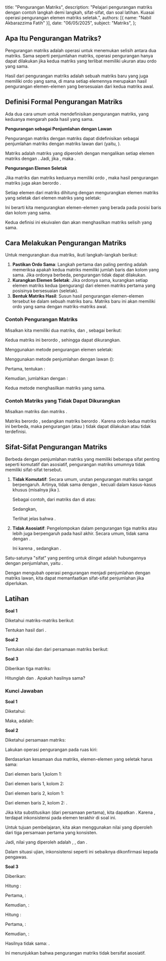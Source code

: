   title: "Pengurangan Matriks",
  description: "Pelajari pengurangan matriks dengan contoh langkah demi langkah, sifat-sifat, dan soal latihan. Kuasai operasi pengurangan elemen matriks seletak.",
  authors: [{ name: "Nabil Akbarazzima Fatih" }],
  date: "06/05/2025",
  subject: "Matriks",
};

## Apa Itu Pengurangan Matriks?

Pengurangan matriks adalah operasi untuk menemukan selisih antara dua matriks. Sama seperti penjumlahan matriks, operasi pengurangan hanya dapat dilakukan jika kedua matriks yang terlibat memiliki ukuran atau ordo yang sama.

Hasil dari pengurangan matriks adalah sebuah matriks baru yang juga memiliki ordo yang sama, di mana setiap elemennya merupakan hasil pengurangan elemen-elemen yang bersesuaian dari kedua matriks awal.

## Definisi Formal Pengurangan Matriks

Ada dua cara umum untuk mendefinisikan pengurangan matriks, yang keduanya mengarah pada hasil yang sama.

**Pengurangan sebagai Penjumlahan dengan Lawan**

Pengurangan matriks <InlineMath math="A" /> dengan matriks <InlineMath math="B" /> dapat didefinisikan sebagai penjumlahan matriks <InlineMath math="A" /> dengan matriks lawan dari <InlineMath math="B" /> (yaitu, <InlineMath math="-B" />).

<BlockMath math="A - B = A + (-B)" />

Matriks <InlineMath math="-B" /> adalah matriks yang diperoleh dengan mengalikan setiap elemen matriks <InlineMath math="B" /> dengan <InlineMath math="-1" />. Jadi, jika <InlineMath math="B = [b_{ij}]" />, maka <InlineMath math="-B = [-b_{ij}]" />.

**Pengurangan Elemen Seletak**

Jika matriks <InlineMath math="A = [a_{ij}]" /> dan matriks <InlineMath math="B = [b_{ij}]" /> keduanya memiliki ordo <InlineMath math="m \times n" />, maka hasil pengurangan matriks <InlineMath math="C = A - B" /> juga akan berordo <InlineMath math="m \times n" />.

Setiap elemen <InlineMath math="c_{ij}" /> dari matriks <InlineMath math="C" /> dihitung dengan mengurangkan elemen matriks <InlineMath math="B" /> yang seletak dari elemen matriks <InlineMath math="A" /> yang seletak:

<BlockMath math="c_{ij} = a_{ij} - b_{ij}" />

Ini berarti kita mengurangkan elemen-elemen yang berada pada posisi baris dan kolom yang sama.

Kedua definisi ini ekuivalen dan akan menghasilkan matriks selisih yang sama.

## Cara Melakukan Pengurangan Matriks

Untuk mengurangkan dua matriks, ikuti langkah-langkah berikut:

1.  **Pastikan Ordo Sama**: Langkah pertama dan paling penting adalah memeriksa apakah kedua matriks memiliki jumlah baris dan kolom yang sama. Jika ordonya berbeda, pengurangan tidak dapat dilakukan.
2.  **Kurangkan Elemen Seletak**: Jika ordonya sama, kurangkan setiap elemen matriks kedua (pengurang) dari elemen matriks pertama yang posisinya bersesuaian (seletak).
3.  **Bentuk Matriks Hasil**: Susun hasil pengurangan elemen-elemen tersebut ke dalam sebuah matriks baru. Matriks baru ini akan memiliki ordo yang sama dengan matriks-matriks awal.

### Contoh Pengurangan Matriks

Misalkan kita memiliki dua matriks, <InlineMath math="P" /> dan <InlineMath math="Q" />, sebagai berikut:

<div className="flex flex-col gap-4">
  <BlockMath math="P = \begin{bmatrix} 8 & 5 \\ 3 & 7 \end{bmatrix}" />
  <BlockMath math="Q = \begin{bmatrix} 2 & 1 \\ -1 & 4 \end{bmatrix}" />
</div>

Kedua matriks ini berordo <InlineMath math="2 \times 2" />, sehingga dapat dikurangkan.

Menggunakan metode pengurangan elemen seletak:

<div className="flex flex-col gap-4">
  <BlockMath math="P - Q = \begin{bmatrix} 8 & 5 \\ 3 & 7 \end{bmatrix} - \begin{bmatrix} 2 & 1 \\ -1 & 4 \end{bmatrix}" />
  <BlockMath math="= \begin{bmatrix} 8-2 & 5-1 \\ 3-(-1) & 7-4 \end{bmatrix}" />
  <BlockMath math="= \begin{bmatrix} 6 & 4 \\ 3+1 & 3 \end{bmatrix}" />
  <BlockMath math="= \begin{bmatrix} 6 & 4 \\ 4 & 3 \end{bmatrix}" />
</div>

Menggunakan metode penjumlahan dengan lawan (<InlineMath math="P + (-Q)" />):

Pertama, tentukan <InlineMath math="-Q" />:

<BlockMath math="-Q = \begin{bmatrix} -2 & -1 \\ -(-1) & -4 \end{bmatrix} = \begin{bmatrix} -2 & -1 \\ 1 & -4 \end{bmatrix}" />

Kemudian, jumlahkan <InlineMath math="P" /> dengan <InlineMath math="-Q" />:

<div className="flex flex-col gap-4">
  <BlockMath math="P + (-Q) = \begin{bmatrix} 8 & 5 \\ 3 & 7 \end{bmatrix} + \begin{bmatrix} -2 & -1 \\ 1 & -4 \end{bmatrix}" />
  <BlockMath math="= \begin{bmatrix} 8+(-2) & 5+(-1) \\ 3+1 & 7+(-4) \end{bmatrix}" />
  <BlockMath math="= \begin{bmatrix} 6 & 4 \\ 4 & 3 \end{bmatrix}" />
</div>

Kedua metode menghasilkan matriks yang sama.

### Contoh Matriks yang Tidak Dapat Dikurangkan

Misalkan matriks <InlineMath math="K = \begin{bmatrix} 1 & 0 \\ -2 & 5 \\ 3 & 1 \end{bmatrix}" /> dan matriks <InlineMath math="L = \begin{bmatrix} 4 & 2 \\ 0 & 7 \end{bmatrix}" />.

Matriks <InlineMath math="K" /> berordo <InlineMath math="3 \times 2" />, sedangkan matriks <InlineMath math="L" /> berordo <InlineMath math="2 \times 2" />. Karena ordo kedua matriks ini berbeda, maka pengurangan <InlineMath math="K-L" /> (atau <InlineMath math="L-K" />) tidak dapat dilakukan atau tidak terdefinisi.

## Sifat-Sifat Pengurangan Matriks

Berbeda dengan penjumlahan matriks yang memiliki beberapa sifat penting seperti komutatif dan asosiatif, pengurangan matriks umumnya tidak memiliki sifat-sifat tersebut.

1.  **Tidak Komutatif**: Secara umum, urutan pengurangan matriks sangat berpengaruh. Artinya, <InlineMath math="A - B" /> tidak sama dengan <InlineMath math="B - A" />, kecuali dalam kasus-kasus khusus (misalnya jika <InlineMath math="A=B" />).

    <BlockMath math="A - B \neq B - A \quad (\text{secara umum})" />

    Sebagai contoh, dari matriks <InlineMath math="P" /> dan <InlineMath math="Q" /> di atas:

    <InlineMath math="P-Q = \begin{bmatrix} 6 & 4 \\ 4 & 3 \end{bmatrix}" />

    Sedangkan,

    <div className="flex flex-col gap-4">
      <BlockMath math="Q-P = \begin{bmatrix} 2 & 1 \\ -1 & 4 \end{bmatrix} - \begin{bmatrix} 8 & 5 \\ 3 & 7 \end{bmatrix}" />
      <BlockMath math="= \begin{bmatrix} 2-8 & 1-5 \\ -1-3 & 4-7 \end{bmatrix}" />
      <BlockMath math="= \begin{bmatrix} -6 & -4 \\ -4 & -3 \end{bmatrix}" />
    </div>

    Terlihat jelas bahwa <InlineMath math="P-Q \neq Q-P" />.

2.  **Tidak Asosiatif**: Pengelompokan dalam pengurangan tiga matriks atau lebih juga berpengaruh pada hasil akhir. Secara umum, <InlineMath math="(A - B) - C" /> tidak sama dengan <InlineMath math="A - (B - C)" />.

    <BlockMath math="(A - B) - C \neq A - (B - C) \quad (\text{secara umum})" />

    Ini karena <InlineMath math="(A - B) - C = A - B - C" />, sedangkan <InlineMath math="A - (B - C) = A - B + C" />.

Satu-satunya "sifat" yang penting untuk diingat adalah hubungannya dengan penjumlahan, yaitu <InlineMath math="A - B = A + (-B)" />.

Dengan mengubah operasi pengurangan menjadi penjumlahan dengan matriks lawan, kita dapat memanfaatkan sifat-sifat penjumlahan jika diperlukan.

## Latihan

**Soal 1**

Diketahui matriks-matriks berikut:

<div className="flex flex-col gap-4">
  <BlockMath math="M = \begin{bmatrix} 4 & -2 & 0 \\ 1 & 5 & 3 \end{bmatrix}" />
  <BlockMath math="N = \begin{bmatrix} -1 & 1 & -2 \\ 6 & 0 & 7 \end{bmatrix}" />
</div>

Tentukan hasil dari <InlineMath math="M-N" />.

**Soal 2**

Tentukan nilai <InlineMath math="x, y," /> dan <InlineMath math="z" /> dari persamaan matriks berikut:

<BlockMath math="\begin{bmatrix} 2x & 7 \\ y-1 & 5 \end{bmatrix} - \begin{bmatrix} 3 & z \\ 4 & -2x \end{bmatrix} = \begin{bmatrix} 5 & 10 \\ -3 & 1 \end{bmatrix}" />

**Soal 3**

Diberikan tiga matriks:

<div className="flex flex-col gap-4">
  <BlockMath math="A = \begin{bmatrix} 1 & 0 \\ 0 & 1 \end{bmatrix}" />
  <BlockMath math="B = \begin{bmatrix} 3 & -2 \\ 5 & 1 \end{bmatrix}" />
  <BlockMath math="C = \begin{bmatrix} -4 & 0 \\ 2 & -3 \end{bmatrix}" />
</div>

Hitunglah <InlineMath math="(A-B)-C" /> dan <InlineMath math="A-(B-C)" />. Apakah hasilnya sama?

### Kunci Jawaban

**Soal 1**

Diketahui:

<div className="flex flex-col gap-4">
  <BlockMath math="M = \begin{bmatrix} 4 & -2 & 0 \\ 1 & 5 & 3 \end{bmatrix}" />
  <BlockMath math="N = \begin{bmatrix} -1 & 1 & -2 \\ 6 & 0 & 7 \end{bmatrix}" />
</div>

Maka, <InlineMath math="M-N" /> adalah:

<div className="flex flex-col gap-4">
  <BlockMath math="M-N = \begin{bmatrix} 4 & -2 & 0 \\ 1 & 5 & 3 \end{bmatrix} - \begin{bmatrix} -1 & 1 & -2 \\ 6 & 0 & 7 \end{bmatrix}" />
  <BlockMath math="= \begin{bmatrix} 4-(-1) & -2-1 & 0-(-2) \\ 1-6 & 5-0 & 3-7 \end{bmatrix}" />
  <BlockMath math="= \begin{bmatrix} 4+1 & -3 & 0+2 \\ -5 & 5 & -4 \end{bmatrix}" />
  <BlockMath math="= \begin{bmatrix} 5 & -3 & 2 \\ -5 & 5 & -4 \end{bmatrix}" />
</div>

**Soal 2**

Diketahui persamaan matriks:

<BlockMath math="\begin{bmatrix} 2x & 7 \\ y-1 & 5 \end{bmatrix} - \begin{bmatrix} 3 & z \\ 4 & -2x \end{bmatrix} = \begin{bmatrix} 5 & 10 \\ -3 & 1 \end{bmatrix}" />

Lakukan operasi pengurangan pada ruas kiri:

<div className="flex flex-col gap-4">
  <BlockMath math="\begin{bmatrix} 2x-3 & 7-z \\ (y-1)-4 & 5-(-2x) \end{bmatrix} = \begin{bmatrix} 5 & 10 \\ -3 & 1 \end{bmatrix}" />
  <BlockMath math="\begin{bmatrix} 2x-3 & 7-z \\ y-5 & 5+2x \end{bmatrix} = \begin{bmatrix} 5 & 10 \\ -3 & 1 \end{bmatrix}" />
</div>

Berdasarkan kesamaan dua matriks, elemen-elemen yang seletak harus sama:

Dari elemen baris 1,kolom 1: <InlineMath math="2x-3 = 5" />

<div className="flex flex-col gap-4 mt-2">
  <BlockMath math="2x = 5+3" />
  <BlockMath math="2x = 8" />
  <BlockMath math="x = 4" />
</div>

Dari elemen baris 1, kolom 2: <InlineMath math="7-z = 10" />

<div className="flex flex-col gap-4 mt-2">
  <BlockMath math="-z = 10-7" />
  <BlockMath math="-z = 3" />
  <BlockMath math="z = -3" />
</div>

Dari elemen baris 2, kolom 1: <InlineMath math="y-5 = -3" />

<div className="flex flex-col gap-4 mt-2">
  <BlockMath math="y = -3+5" />
  <BlockMath math="y = 2" />
</div>

Dari elemen baris 2, kolom 2: <InlineMath math="5+2x = 1" />.

Jika kita substitusikan <InlineMath math="x=4" /> (dari persamaan pertama), kita dapatkan <InlineMath math="5+2(4) = 13" />. Karena <InlineMath math="13 \neq 1" />, terdapat inkonsistensi pada elemen terakhir di soal ini.

Untuk tujuan pembelajaran, kita akan menggunakan nilai <InlineMath math="x, y, z" /> yang diperoleh dari tiga persamaan pertama yang konsisten.

Jadi, nilai yang diperoleh adalah <InlineMath math="x=4" />, <InlineMath math="y=2" />, dan <InlineMath math="z=-3" />.

Dalam situasi ujian, inkonsistensi seperti ini sebaiknya dikonfirmasi kepada pengawas.

**Soal 3**

Diberikan:

<div className="flex flex-col gap-4">
  <BlockMath math="A = \begin{bmatrix} 1 & 0 \\ 0 & 1 \end{bmatrix}" />
  <BlockMath math="B = \begin{bmatrix} 3 & -2 \\ 5 & 1 \end{bmatrix}" />
  <BlockMath math="C = \begin{bmatrix} -4 & 0 \\ 2 & -3 \end{bmatrix}" />
</div>

Hitung <InlineMath math="(A-B)-C" />:

Pertama, <InlineMath math="A-B" />:

<div className="flex flex-col gap-4">
  <BlockMath math="A-B = \begin{bmatrix} 1 & 0 \\ 0 & 1 \end{bmatrix} - \begin{bmatrix} 3 & -2 \\ 5 & 1 \end{bmatrix}" />
  <BlockMath math="= \begin{bmatrix} 1-3 & 0-(-2) \\ 0-5 & 1-1 \end{bmatrix} = \begin{bmatrix} -2 & 2 \\ -5 & 0 \end{bmatrix}" />
</div>

Kemudian, <InlineMath math="(A-B)-C" />:

<div className="flex flex-col gap-4">
  <BlockMath math="(A-B)-C = \begin{bmatrix} -2 & 2 \\ -5 & 0 \end{bmatrix} - \begin{bmatrix} -4 & 0 \\ 2 & -3 \end{bmatrix}" />
  <BlockMath math="= \begin{bmatrix} -2-(-4) & 2-0 \\ -5-2 & 0-(-3) \end{bmatrix} = \begin{bmatrix} -2+4 & 2 \\ -7 & 0+3 \end{bmatrix} = \begin{bmatrix} 2 & 2 \\ -7 & 3 \end{bmatrix}" />
</div>

Hitung <InlineMath math="A-(B-C)" />:

Pertama, <InlineMath math="B-C" />:

<div className="flex flex-col gap-4">
  <BlockMath math="B-C = \begin{bmatrix} 3 & -2 \\ 5 & 1 \end{bmatrix} - \begin{bmatrix} -4 & 0 \\ 2 & -3 \end{bmatrix}" />
  <BlockMath math="= \begin{bmatrix} 3-(-4) & -2-0 \\ 5-2 & 1-(-3) \end{bmatrix} = \begin{bmatrix} 3+4 & -2 \\ 3 & 1+3 \end{bmatrix} = \begin{bmatrix} 7 & -2 \\ 3 & 4 \end{bmatrix}" />
</div>

Kemudian, <InlineMath math="A-(B-C)" />:

<div className="flex flex-col gap-4">
  <BlockMath math="A-(B-C) = \begin{bmatrix} 1 & 0 \\ 0 & 1 \end{bmatrix} - \begin{bmatrix} 7 & -2 \\ 3 & 4 \end{bmatrix}" />
  <BlockMath math="= \begin{bmatrix} 1-7 & 0-(-2) \\ 0-3 & 1-4 \end{bmatrix} = \begin{bmatrix} -6 & 2 \\ -3 & -3 \end{bmatrix}" />
</div>

Hasilnya tidak sama: <InlineMath math="\begin{bmatrix} 2 & 2 \\ -7 & 3 \end{bmatrix} \neq \begin{bmatrix} -6 & 2 \\ -3 & -3 \end{bmatrix}" />.

Ini menunjukkan bahwa pengurangan matriks tidak bersifat asosiatif.
